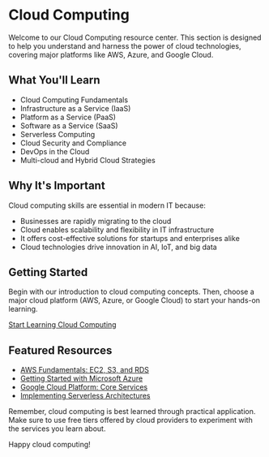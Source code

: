 # Cloud Computing

Welcome to our Cloud Computing resource center. This section is designed to help you understand and harness the power of cloud technologies, covering major platforms like AWS, Azure, and Google Cloud.

## What You'll Learn

- Cloud Computing Fundamentals
- Infrastructure as a Service (IaaS)
- Platform as a Service (PaaS)
- Software as a Service (SaaS)
- Serverless Computing
- Cloud Security and Compliance
- DevOps in the Cloud
- Multi-cloud and Hybrid Cloud Strategies

## Why It's Important

Cloud computing skills are essential in modern IT because:
- Businesses are rapidly migrating to the cloud
- Cloud enables scalability and flexibility in IT infrastructure
- It offers cost-effective solutions for startups and enterprises alike
- Cloud technologies drive innovation in AI, IoT, and big data

## Getting Started

Begin with our introduction to cloud computing concepts. Then, choose a major cloud platform (AWS, Azure, or Google Cloud) to start your hands-on learning.

[Start Learning Cloud Computing](/resources/cloud-computing/introduction)

## Featured Resources

- [AWS Fundamentals: EC2, S3, and RDS](/resources/cloud-computing/aws-fundamentals)
- [Getting Started with Microsoft Azure](/resources/cloud-computing/azure-basics)
- [Google Cloud Platform: Core Services](/resources/cloud-computing/gcp-core-services)
- [Implementing Serverless Architectures](/resources/cloud-computing/serverless)

Remember, cloud computing is best learned through practical application. Make sure to use free tiers offered by cloud providers to experiment with the services you learn about.

Happy cloud computing!

